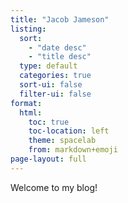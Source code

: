 ```yaml
---
title: "Jacob Jameson"
listing:
  sort:
    - "date desc"
    - "title desc"
  type: default
  categories: true
  sort-ui: false
  filter-ui: false
format:
  html:
    toc: true
    toc-location: left
    theme: spacelab
    from: markdown+emoji
page-layout: full
---
```


Welcome to my blog!

